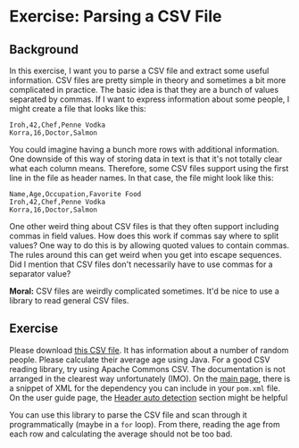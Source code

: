 
# Exercise: Parsing a CSV File

## Background
In this exercise, I want you to parse a CSV file and extract some useful information. CSV files are pretty simple in theory and sometimes a bit more complicated in practice. The basic idea is that they are a bunch of values separated by commas. If I want to express information about some people, I might create a file that looks like this:

```
Iroh,42,Chef,Penne Vodka
Korra,16,Doctor,Salmon
```

You could imagine having a bunch more rows with additional information. One downside of this way of storing data in text is that it's not totally clear what each column means. Therefore, some CSV files support using the first line in the file as header names. In that case, the file might look like this:

```
Name,Age,Occupation,Favorite Food
Iroh,42,Chef,Penne Vodka
Korra,16,Doctor,Salmon
```

One other weird thing about CSV files is that they often support including commas in field values. How does this work if commas say where to split values? One way to do this is by allowing quoted values to contain commas. The rules around this can get weird when you get into escape sequences. Did I mention that CSV files don't necessarily have to use commas for a separator value?

**Moral:** CSV files are weirdly complicated sometimes. It'd be nice to use a library to read general CSV files.

## Exercise

Please download [this CSV file](/courses/practicum-spring-2022/exercise2.csv). It has information about a number of random people. Please calculate their average age using Java. For a good CSV reading library, try using Apache Commons CSV. The documentation is not arranged in the clearest way unfortunately (IMO). On the [main page](https://commons.apache.org/proper/commons-csv/), there is a snippet of XML for the dependency you can include in your `pom.xml` file. On the user guide page, the [Header auto detection](https://commons.apache.org/proper/commons-csv/user-guide.html#Header_auto_detection) section might be helpful 

You can use this library to parse the CSV file and scan through it programmatically (maybe in a `for` loop). From there, reading the age from each row and calculating the average should not be too bad.
